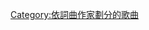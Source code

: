 {{Category explanation|'''{{le|亚历山大·柯兰伦德|Alexander Kronlund}}'''创作或联合创作的歌曲}}

[[Category:依詞曲作家劃分的歌曲|Category:依詞曲作家劃分的歌曲]]